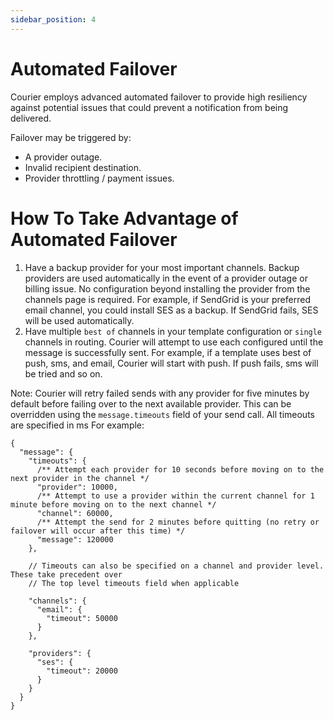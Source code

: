 ```yaml
---
sidebar_position: 4
---
```


# Automated Failover

Courier employs advanced automated failover to provide high resiliency against potential issues
that could prevent a notification from being delivered.

Failover may be triggered by:

- A provider outage.
- Invalid recipient destination.
- Provider throttling / payment issues.

# How To Take Advantage of Automated Failover

1. Have a backup provider for your most important channels. Backup providers are used automatically
   in the event of a provider outage or billing issue. No configuration beyond installing the provider
   from the channels page is required. For example, if SendGrid is your preferred email channel,
   you could install SES as a backup. If SendGrid fails, SES will be used automatically.
2. Have multiple `best of` channels in your template configuration or `single` channels in routing.
   Courier will attempt to use each configured until the message is successfully sent. For example,
   if a template uses best of push, sms, and email, Courier will start with push. If push fails, sms
   will be tried and so on.

Note: Courier will retry failed sends with any provider for five minutes by default before failing
over to the next available provider. This can be overridden using the `message.timeouts` field of
your send call. All timeouts are specified in ms For example:

```jsonc
{
  "message": {
    "timeouts": {
      /** Attempt each provider for 10 seconds before moving on to the next provider in the channel */
      "provider": 10000,
      /** Attempt to use a provider within the current channel for 1 minute before moving on to the next channel */
      "channel": 60000,
      /** Attempt the send for 2 minutes before quitting (no retry or failover will occur after this time) */
      "message": 120000
    },

    // Timeouts can also be specified on a channel and provider level. These take precedent over
    // The top level timeouts field when applicable

    "channels": {
      "email": {
        "timeout": 50000
      }
    },

    "providers": {
      "ses": {
        "timeout": 20000
      }
    }
  }
}
```
